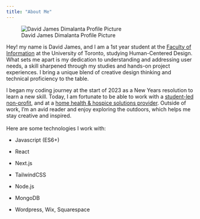 ```yaml
---
title: "About Me"
---
```


![David James Dimalanta Profile Picture](/0503.jpeg)

Hey! my name is David James, and I am a 1st year student at the [Faculty of Information](https://ischool.utoronto.ca/) at the University of Toronto, studying Human-Centered Design. What sets me apart is my dedication to understanding and addressing user needs, a skill sharpened through my studies and hands-on project experiences. I bring a unique blend of creative design thinking and technical proficiency to the table.\

I began my coding journey at the start of 2023 as a New Years resolution to learn a new skill. Today, I am fortunate to be able to work with a [student-led non-profit](https://globalspark.world/), and at a [home health & hospice solutions provider](https://empirehsi.com/). Outside of work, I’m an avid reader and enjoy exploring the outdoors, which helps me stay creative and inspired.\
\
Here are some technologies I work with:

-   Javascript (ES6+)

-   React

-   Next.js

-   TailwindCSS

-   Node.js

-   MongoDB

-   Wordpress, Wix, Squarespace
